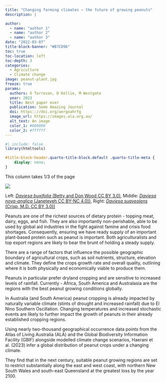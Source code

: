 ```yaml
---
title: "Changing farming climates – the future of growing peanuts"
description: |

author:
  - name: "author 1"
  - name: "author 2"
  - name: "author 3"
date: "2022-03-07"
title-block-banner: "#B7CD96"
toc: true
toc-location: left
toc-depth: 3
categories:
  - Agriculture
  - Climate change
image: peanut-plant.jpg
freeze: true
params:
  authors: O Torresan, D Kellie, M Westgate
  year: 2023
  title: Best paper ever
  publication: Some Amazing Journal
  doi: https:://doi.org/aergoahrfg
  image_url: https://images.ala.org.au/
  alt_text: An image
  color_1: #000000
  color_2: #ffffff
---
```


```r
#| include: false
library(htmltools)
```

<!-- remove metadata section -->

```css
#title-block-header.quarto-title-block.default .quarto-title-meta {
    display: none;
}
```

<!-- Author card -->

:::{.column-page}

::: {.grid}

::: {.g-col-4}
This column takes 1/3 of the page


::: {layout-ncol="1" style="margin-left: auto; margin-right: auto;"}
<img src="https://ala-images.s3.ap-southeast-2.amazonaws.com/store/7/7/0/b/0a95413d-25aa-4889-9c7d-39dd898eb077/original" class="rounded"/></img>
:::

::: figure-caption
Left: [*Daviesa buxifolia* (Betty and Don Wood CC BY 3.0)](https://images.ala.org.au/image/viewer?imageId=0a95413d-25aa-4889-9c7d-39dd898eb077), Middle: [*Daviesa nova-anglica* (Janeteveh CC BY-NC 4.0))](https://images.ala.org.au/image/viewer?imageId=d8c159a6-1aa6-45f7-9f3d-b60da4eaa7cd), Right: [*Daviesa suaveolens* (Crisp, M.D. CC BY 3.0))](https://images.ala.org.au/image/viewer?imageId=a5ad9e21-5ce5-450b-baf7-d52ea3a6ffed)
:::

:::


::: {.g-col-8}
Peanuts are one of the richest sources of dietary protein - topping meat, dairy, eggs, and fish. They are also importantly non-perishable, able to be used by global aid industries in the fight against famine and crisis food shortages. Consequently, ensuring we have ready supply of an important plant-based protein such as peanut is important. Both agriculturalists and top export regions are likely to bear the brunt of holding a steady supply.  
 
There are a range of factors that influence the possible geographic boundary of agricultural crops, such as soil nutrients, structure, elevation and climate. They define the crops growth rate and overall quality, outlining where it is both physically and economically viable to produce them.  
 
Peanuts in particular prefer dryland cropping and are sensitive to increased levels of rainfall. Currently - Africa, South America and Australasia are the regions with the best peanut growing conditions globally. 
 
In Australia (and South America) peanut cropping is already impacted by naturally variable climate (stints of drought and increased rainfall) due to El Nino Southern Oscillation. Changing temperatures and increased stochastic events are likely to further impact the growth of peanuts in their already established cropping regions. 

Using nearly two-thousand geographical occurrence data points from the Atlas of Living Australia (ALA) and the Global Biodiversity Information Facility (GBIF) alongside modelled climate change scenarios, Haerani et al. (2023) infer a global distribution of peanut crops under a changing climate. 
 
They find that in the next century, suitable peanut growing regions are set to restrict substantially along the east and west coast, with northern New South Wales and south-east Queensland at the greatest loss by the year 2100. 
:::

:::

:::

```r

```

